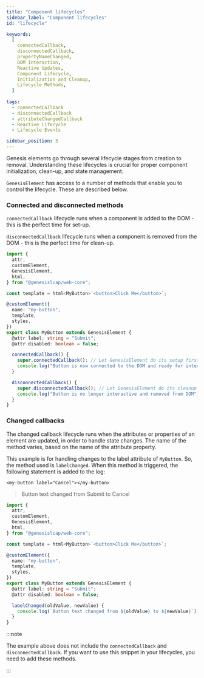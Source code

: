 ```yaml
---
title: "Component lifecycles"
sidebar_label: "Component lifecycles"
id: "lifecycle"

keywords:
  [
    connectedCallback,
    disconnectedCallback,
    propertyNameChanged,
    DOM Interaction,
    Reactive Updates,
    Component Lifecycle,
    Initialization and Cleanup,
    Lifecycle Methods,
  ]
  
tags:
  - connectedCallback
  - disconnectedCallback
  - attributeChangedCallback
  - Reactive Lifecycle
  - Lifecycle Events

sidebar_position: 3
---
```


Genesis elements go through several lifecycle stages from creation to removal. Understanding these lifecycles is crucial for proper component initialization, clean-up, and state management.

`GenesisElement` has access to a number of methods that enable you to control the lifecycle. These are described below. 

### Connected and disconnected methods

`connectedCallback` lifecycle runs when a component is added to the DOM - this is the perfect time for set-up.

`disconnectedCallback` lifecycle runs when a component is removed from the DOM - this is the perfect time for clean-up.

```typescript
import {
  attr,
  customElement,
  GenesisElement,
  html,
} from "@genesislcap/web-core";

const template = html<MyButton>`<button>Click Me</button>`;

@customElement({
  name: "my-button",
  template,
  styles,
})
export class MyButton extends GenesisElement {
  @attr label: string = "Submit";
  @attr disabled: boolean = false;

  connectedCallback() {
    super.connectedCallback(); // Let GenesisElement do its setup first
    console.log("Button is now connected to the DOM and ready for interaction");
  }

  disconnectedCallback() {
    super.disconnectedCallback(); // Let GenesisElement do its cleanup first
    console.log("Button is no longer interactive and removed from DOM");
  }
}
```

### Changed callbacks

The changed callback lifecycle runs when the attributes or properties of an element are updated, in order to handle state changes. The name of the method varies, based on the name of the attribute property.

This example is for handling changes to the label attribute of `MyButton`. So, the method used is `labelChanged`. When this method is triggered,  the following statement is added to the log:

`<my-button label="Cancel"></my-button>`

> Button text changed from Submit to Cancel

```typescript
import {
  attr,
  customElement,
  GenesisElement,
  html,
} from "@genesislcap/web-core";

const template = html<MyButton>`<button>Click Me</button>`;

@customElement({
  name: "my-button",
  template,
  styles,
})
export class MyButton extends GenesisElement {
  @attr label: string = "Submit";
  @attr disabled: boolean = false;

  labelChanged(oldValue, newValue) {
    console.log(`Button text changed from ${oldValue} to ${newValue}`);
  }
}
```
:::note

The example above does not include the `connectedCallback` and `disconnectedCallback`. If you want to use this snippet in your lifecycles, you need to add these methods.

:::

